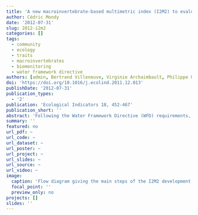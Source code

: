 ```yaml
---
title: 'A new macroinvertebrate-based multimetric index (I2M2) to evaluate ecological quality of French wadeable streams fulfilling the WFD demands: A taxonomical and trait approach'
author: Cédric Mondy
date: '2012-07-31'
slug: 2012-i2m2
categories: []
tags:
  - community
  - ecology
  - traits
  - macroinvertebrates
  - biomonitoring
  - water framework directive
authors: [admin, Bertrand Villeneuve, Virginie Archaimbault, Philippe Usseglio-Polatera]
doi: 'https://doi.org/10.1016/j.ecolind.2011.12.013'
publishDate: '2012-07-31'
publication_types:
  - '2'
publication: 'Ecological Indicators 18, 452-467'
publication_short: ''
abstract: 'Following the Water Framework Directive (WFD) requirements, we designed a new multimetric index (I2M2) for the invertebrate-based ecological assessment of French wadeable streams. This index should be able to identify impaired reaches for 17 anthropogenic pressure categories potentially leading to water quality alteration or habitat degradation. Based on a national database, we defined an iterative procedure to select taxonomy- and trait-based metrics exhibiting the best trade-off between (i) high discrimination efficiency, (ii) low specificity and (iii) high stability in least impaired conditions. The I2M2, defined as the best combination of such metrics, has been composed by: (i) Shannon diversity index, (ii) original ASPT score, (iii) the relative abundance of polyvoltine taxa, (iv) the relative abundance of ovoviviparous taxa and (v) taxonomic richness. The I2M2 was tested against an independent data set. It exhibited good and robust pressure–impact relationship for all the pressure categories, correctly identifying in average 82% of reaches impaired by water quality alterations or habitat degradation. The I2M2 significantly improved the detection of impaired reaches by at least 17% for nitrogen compounds and up to 35% for organic micropollutants and clogging risk, when compared to the normalized French biotic index (IBGN). The I2M2 has been proposed for future use in the national biomonitoring of wadeable reaches in the context of the WFD implementation.'
summary: ''
featured: no
url_pdf: ~
url_code: ~
url_dataset: ~
url_poster: ~
url_project: ~
url_slides: ~
url_source: ~
url_video: ~
image:
  caption: 'Flow diagram giving the main steps of the I2M2 development strategy'
  focal_point: ''
  preview_only: no
projects: []
slides: ''
---
```

